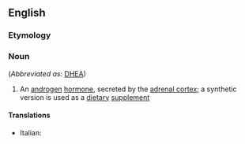 ==English==
{{wikipedia|lang=en}}

===Etymology===
{{prefix|en|dehydro|epiandrosterone}}

===Noun===
{{en-noun|~}} (''Abbreviated as'': [[DHEA]])

# {{lb|en|hormone}} An [[androgen]] [[hormone]], secreted by the [[adrenal cortex]]; a synthetic version is used as a [[dietary]] [[supplement]]

====Translations====
* Italian: {{t|it|deidroepiandrosterone}}